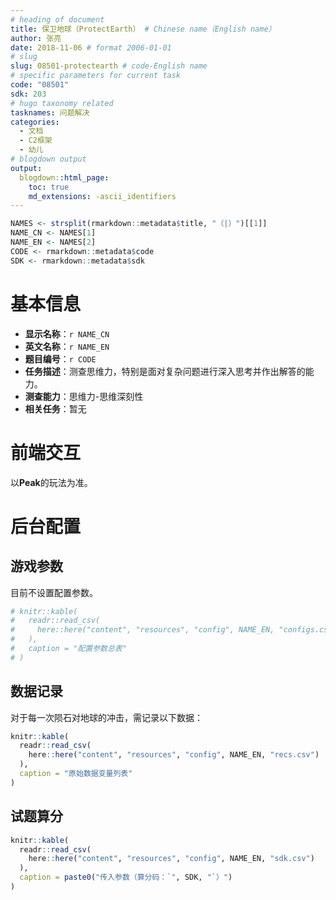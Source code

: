```yaml
---
# heading of document
title: 保卫地球（ProtectEarth） # Chinese name（English name）
author: 张亮
date: 2018-11-06 # format 2006-01-01
# slug
slug: 08501-protectearth # code-English name
# specific parameters for current task
code: "08501"
sdk: 203
# hugo taxonomy related
tasknames: 问题解决
categories:
  - 文档
  - C2框架
  - 幼儿
# blogdown output
output:
  blogdown::html_page:
    toc: true
    md_extensions: -ascii_identifiers
---
```


```r
NAMES <- strsplit(rmarkdown::metadata$title, "（|）")[[1]]
NAME_CN <- NAMES[1]
NAME_EN <- NAMES[2]
CODE <- rmarkdown::metadata$code
SDK <- rmarkdown::metadata$sdk
```

# 基本信息

* **显示名称**：`r NAME_CN`
* **英文名称**：`r NAME_EN`
* **题目编号**：`r CODE`
* **任务描述**：测查思维力，特别是面对复杂问题进行深入思考并作出解答的能力。
* **测查能力**：思维力-思维深刻性
* **相关任务**：暂无

# 前端交互

以**Peak**的玩法为准。

# 后台配置

## 游戏参数

目前不设置配置参数。

```r
# knitr::kable(
#   readr::read_csv(
#     here::here("content", "resources", "config", NAME_EN, "configs.csv")
#   ),
#   caption = "配置参数总表"
# )
```

## 数据记录

对于每一次陨石对地球的冲击，需记录以下数据：

```r
knitr::kable(
  readr::read_csv(
    here::here("content", "resources", "config", NAME_EN, "recs.csv")
  ),
  caption = "原始数据变量列表"
)
```

## 试题算分

```r
knitr::kable(
  readr::read_csv(
    here::here("content", "resources", "config", NAME_EN, "sdk.csv")
  ),
  caption = paste0("传入参数（算分码：`", SDK, "`）")
)
```
